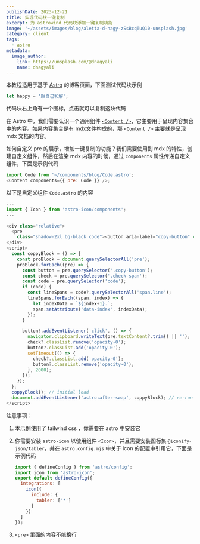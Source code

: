```yaml
---
publishDate: 2023-12-21
title: 实现代码块一键复制
excerpt: 为 astrowind 代码块添加一键复制功能
image: '~/assets/images/blog/aletta-d-nagy-zSsBcqTuQ10-unsplash.jpg'
category: client
tags:
  - astro
metadata:
  image_author:
    link: https://unsplash.com/@dnagyali
    name: dnagyali
---
```


本教程适用于基于 [Astro](https://astro.build/) 的博客页面，下面测试代码块示例

```javascript
let happy = '跟自己和解';
```

代码块右上角有一个图标，点击就可以复制这块代码

在 Astro 中，我们需要认识一个通用组件 [`<Content />`](https://docs.astro.build/zh-cn/reference/api-reference/#content-)，它主要用于呈现内容集合中的内容。如果内容集合是有 mdx文件构成的，那 `<Content />` 主要就是呈现 mdx 文档的内容。

如何自定义 pre 的展示，增加一键复制的功能？我们需要使用到 mdx 的特性，创建自定义组件，然后在渲染 mdx 内容的时候，通过 `components` 属性传递自定义组件，下面是示例代码

```javascript
import Code from '~/components/blog/Code.astro';
<Content components={{ pre: Code }} />;
```

以下是自定义组件 `Code.astro` 的内容

```javascript
---
import { Icon } from 'astro-icon/components';
---

<div class="relative">
  <pre
    class="shadow-2xl bg-black code"><button aria-label="copy-button" class="copy-button absolute  z-20 top-2 right-2  rounded-md transition-all ease-in max-w-full max-h-fit hover:text-indigo-400"><Icon name="tabler:copy" /></button><span class="check-span absolute z-10 top-2 right-2  rounded-md transition-all ease-in opacity-0 text-green-300 max-w-full max-h-fit "><Icon name="tabler:check" /></span><slot /></pre>
</div>
<script>
  const coppyBlock = () => {
    const proBlock = document.querySelectorAll('pre');
    proBlock.forEach((pre) => {
      const button = pre.querySelector('.copy-button');
      const check = pre.querySelector('.check-span');
      const code = pre.querySelector('code');
      if (code) {
        const lineSpans = code?.querySelectorAll('span.line');
        lineSpans.forEach((span, index) => {
          let indexData = `${index+1}.`;
          span.setAttribute('data-index', indexData);
        });
      }

      button!.addEventListener('click', () => {
        navigator.clipboard.writeText(pre.textContent?.trim() || '');
        check?.classList.remove('opacity-0');
        button?.classList.add('opacity-0');
        setTimeout(() => {
          check?.classList.add('opacity-0');
          button?.classList.remove('opacity-0');
        }, 2000);
      });
    });
  };
  coppyBlock(); // initial load
  document.addEventListener('astro:after-swap', coppyBlock); // re-run after each page change
</script>
```

注意事项：

1. 本示例使用了 tailwind css ，你需要在 astro 中安装它

2. 你需要安装 `astro-icon` 以使用组件 `<Icon>`，并且需要安装图标集 `@iconify-json/tabler`，并在 `astro.config.mjs` 中关于 icon 的配置中引用它，下面是示例代码

   ```javascript
   import { defineConfig } from 'astro/config';
   import icon from 'astro-icon';
   export default defineConfig({
     integrations: [
       icon({
         include: {
           tabler: ['*']
         }
       })
     ]
   });
   ```

3. `<pre>` 里面的内容不能换行
